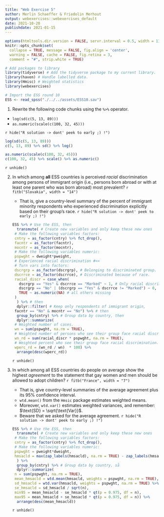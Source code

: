 ```yaml
---
title: "Web Exercise 5"
author: Merlin Schaeffer & Friedolin Merhout
output: webexercises::webexercises_default
date: 2021-10-20
publishdate: 2021-01-15
---
```


```r
options(htmltools.dir.version = FALSE, servr.interval = 0.5, width = 115, digits = 2)
knitr::opts_chunk$set(
  collapse = TRUE, message = FALSE, fig.align = 'center',
  warning = FALSE, cache = FALSE, fig.retina = 3,
  comment = "#", strip.white = TRUE)

# Add packages to library
library(tidyverse) # Add the tidyverse package to my current library.
library(haven) # Handle labelled data.
library(Hmisc) # Weighted statistics
library(webexercises)

# Import the ESS round 10
ESS <- read_spss("./../../assets/ESS10.sav")
```

1. Rewrite the following code chunks using the `%>%` operator.
  + `log(sd(c(5, 13, 89)))`
  + `as.numeric(scale(c(100, 32, 45)))`
  
`r hide("R solution -> dont' peek to early ;) !")`
```r
log(sd(c(5, 13, 89)))
c(5, 13, 89) %>% sd() %>% log()

as.numeric(scale(c(100, 32, 45)))
c(100, 32, 45) %>% scale() %>% as.numeric()
```
`r unhide()`

2. In which among **all** ESS countries is perceived *racial* discrimination among persons of immigrant origin (i.e., persons born abroad or with at least one parent who was born abroad) most prevalent? `r fitb("Slovakia", width = "14")`
    + That is, give a country-level summary of the percent of immigrant minority respondents who experienced discrimination explicitly based on their group's race. 
`r hide("R solution -> dont' peek to early ;) !")`
```r
ESS %>% # Use the ESS, then
  transmute( # Create new variables and only keep these new ones
    # Make the following variables factors:
    cntry = as_factor(cntry) %>% fct_drop(), 
    facntr = as_factor(facntr),
    mocntr = as_factor(mocntr),
    # Make the following variables numeric:
    pspwght = dweight*pweight,
    # Experienced racial discrimination #<<
    # Turn vars into factors:
    dscrgrp = as_factor(dscrgrp), # Belonging to discriminated group.
    dscrrce = as_factor(dscrrce), # Discriminated because of race.
    racial_discr = case_when(
      dscrgrp == "Yes" & dscrrce == "Marked" ~ 1, # Only racial discrimination counts as 1 #<<
      dscrgrp == "No" | (dscrgrp == "Yes" & dscrrce != "Marked") ~ 0, # No, or all other forms of discr. count as 0 #<<
      TRUE ~ as.numeric(NA) # all others missing
    ) 
  ) %>% # then
  dplyr::filter( # Keep only respondents of immigrant origin,
    facntr == "No" & mocntr == "No") %>% # then
  group_by(cntry) %>% # Group data by country, then
  dplyr::summarize(
    # Weighted number of cases.
    wn = sum(pspwght, na.rm = TRUE), 
    # Weighted number of persons who see their group face racial discrimination.
    wn_rd = sum(racial_discr * pspwght, na.rm = TRUE), 
    # Weighted percent who see their group face racial discrimination.
    wperc_rd = (wn_rd / wn)  * 100) %>%
  arrange(desc(wperc_rd))
```
`r unhide()`

3. In which among all ESS countries do people on average show the highest *agreement* to the statement that gay women and men should be allowed to adopt children? `r fitb("France", width = "7")`
    + That is, give country-level summaries of the average agreement plus its 95% confidence interval. 
    + `wtd.mean()` from the `Hmsic` package estimates weighted means. 
    + Moreover, `wtd.var()` estimates weighted variances, and remember: $\text{SD} = \sqrt{\text{Var}}$.
    + Beware that we asked for the average agreement.
`r hide("R solution -> dont' peek to early ;) !")`
```r
ESS %>% # Use the ESS, then
  transmute( # Create new variables and only keep these new ones
    # Make the following variables factors:
    cntry = as_factor(cntry) %>% fct_drop(), 
    # Make the following variables numeric:
    pspwght = pweight*dweight,
    hmsacld = max(zap_labels(hmsacld), na.rm = TRUE) - zap_labels(hmsacld), #<<
  ) %>%
  group_by(cntry) %>% # Group data by country, så
  dplyr::summarize(
    n = sum(pspwght, na.rm = TRUE),
    mean_hmsacld = wtd.mean(hmsacld, weights = pspwght, na.rm = TRUE),
    sd_hmsacld = wtd.var(hmsacld, weights = pspwght, na.rm = TRUE) %>% sqrt(),
    se_hmsacld = sd_hmsacld / sqrt(n),
    min95 = mean_hmsacld - se_hmsacld * qt(p = 0.975, df = n),
    max95 = mean_hmsacld + se_hmsacld * qt(p = 0.975, df = n)) %>%
  arrange(desc(mean_hmsacld))
```
`r unhide()`
